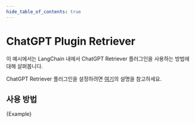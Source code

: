 ```yaml
---
hide_table_of_contents: true
---
```


# ChatGPT Plugin Retriever

이 예시에서는 LangChain 내에서 ChatGPT Retriever 플러그인을 사용하는 방법에 대해 살펴봅니다.

ChatGPT Retriever 플러그인을 설정하려면 [여기](https://github.com/openai/chatgpt-retrieval-plugin)의 설명을 참고하세요.

## 사용 방법


<CodeBlock language="typescript">{Example}</CodeBlock>
